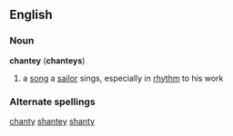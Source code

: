 ==English==
===Noun===
'''chantey''' ('''chanteys''')
# a [[song]] a [[sailor]] sings, especially in [[rhythm]] to his work
===Alternate spellings===
[[chanty]]
[[shantey]]
[[shanty]]